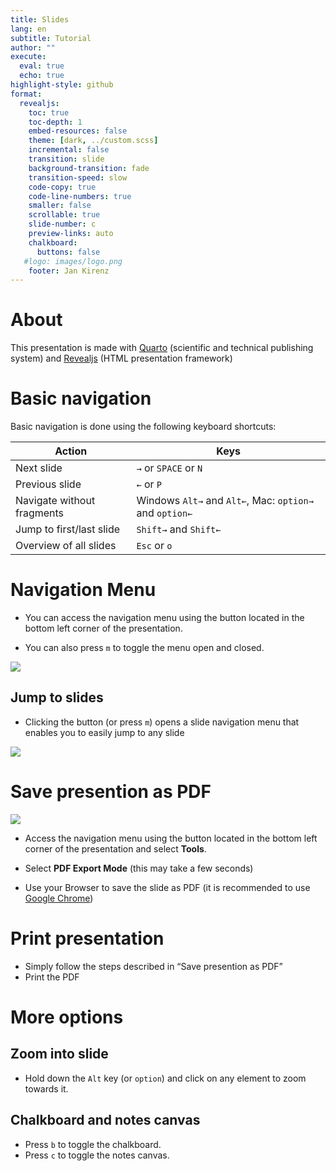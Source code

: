 ```yaml
---
title: Slides 
lang: en
subtitle: Tutorial
author: ""
execute:
  eval: true
  echo: true
highlight-style: github
format:
  revealjs: 
    toc: true
    toc-depth: 1
    embed-resources: false
    theme: [dark, ../custom.scss]  
    incremental: false
    transition: slide
    background-transition: fade
    transition-speed: slow
    code-copy: true
    code-line-numbers: true
    smaller: false
    scrollable: true
    slide-number: c
    preview-links: auto
    chalkboard: 
      buttons: false
   #logo: images/logo.png
    footer: Jan Kirenz
---
```


# About {background-color="white"}

This presentation is made with [Quarto](https://quarto.org/) (scientific and technical publishing system) and [Revealjs](https://revealjs.com/) (HTML presentation framework)

# Basic navigation {.smaller background-color="white"}

Basic navigation is done using the following keyboard shortcuts:

| Action                     | Keys                                       |
|----------------------------|--------------------------------------------|
| Next slide                 | `→` or `SPACE` or `N` |
| Previous slide             | `←` or `P`                  |
| Navigate without fragments | Windows `Alt→` and `Alt←`, Mac: `option→` and `option←`           |
| Jump to first/last slide   | `Shift→` and `Shift←`      |
| Overview of all slides     | `Esc` or `o`       |

# Navigation Menu {background-color="white"}

- You can access the navigation menu using the button located in the bottom left corner of the presentation.

- You can also press `m` to toggle the menu open and closed.

![](/images/menu.png)

## Jump to slides

- Clicking the button (or press `m`) opens a slide navigation menu that enables you to easily jump to any slide

![](/images/navigation.png)


# Save presention as PDF {background-color="white" .smaller}


![](/images/pdf.png)


- Access the navigation menu using the button located in the bottom left corner of the presentation and select **Tools**. 

- Select **PDF Export Mode** (this may take a few seconds)

- Use your Browser to save the slide as PDF (it is recommended to use [Google Chrome](https://www.google.com/intl/de_de/chrome/))


# Print presentation  {background-color="white"}

- Simply follow the steps described in "Save presention as PDF" 
- Print the PDF  

# More options

## Zoom into slide

- Hold down the `Alt` key (or `option`) and click on any element to zoom towards it.

## Chalkboard and notes canvas

- Press `b` to toggle the chalkboard.
- Press `c` to toggle the notes canvas.



